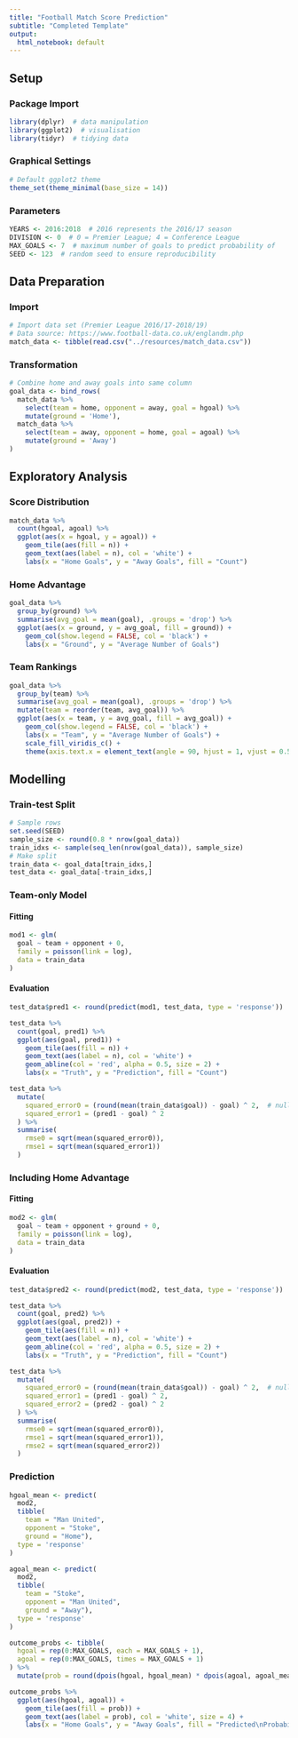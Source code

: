 ```yaml
---
title: "Football Match Score Prediction"
subtitle: "Completed Template"
output:
  html_notebook: default
---
```


## Setup

### Package Import

```r
library(dplyr)  # data manipulation
library(ggplot2)  # visualisation
library(tidyr)  # tidying data
```

### Graphical Settings

```r
# Default ggplot2 theme
theme_set(theme_minimal(base_size = 14))
```

### Parameters

```r
YEARS <- 2016:2018  # 2016 represents the 2016/17 season
DIVISION <- 0  # 0 = Premier League; 4 = Conference League
MAX_GOALS <- 7  # maximum number of goals to predict probability of
SEED <- 123  # random seed to ensure reproducibility
```

## Data Preparation

### Import

```r
# Import data set (Premier League 2016/17-2018/19)
# Data source: https://www.football-data.co.uk/englandm.php
match_data <- tibble(read.csv("../resources/match_data.csv"))
```

### Transformation

```r
# Combine home and away goals into same column
goal_data <- bind_rows(
  match_data %>%
    select(team = home, opponent = away, goal = hgoal) %>%
    mutate(ground = 'Home'),
  match_data %>%
    select(team = away, opponent = home, goal = agoal) %>%
    mutate(ground = 'Away')
)
```

## Exploratory Analysis

### Score Distribution

```r
match_data %>%
  count(hgoal, agoal) %>%
  ggplot(aes(x = hgoal, y = agoal)) +
    geom_tile(aes(fill = n)) +
    geom_text(aes(label = n), col = 'white') +
    labs(x = "Home Goals", y = "Away Goals", fill = "Count")
```

### Home Advantage

```r
goal_data %>%
  group_by(ground) %>%
  summarise(avg_goal = mean(goal), .groups = 'drop') %>%
  ggplot(aes(x = ground, y = avg_goal, fill = ground)) +
    geom_col(show.legend = FALSE, col = 'black') +
    labs(x = "Ground", y = "Average Number of Goals")
```

### Team Rankings

```r
goal_data %>%
  group_by(team) %>%
  summarise(avg_goal = mean(goal), .groups = 'drop') %>%
  mutate(team = reorder(team, avg_goal)) %>%
  ggplot(aes(x = team, y = avg_goal, fill = avg_goal)) +
    geom_col(show.legend = FALSE, col = 'black') +
    labs(x = "Team", y = "Average Number of Goals") +
    scale_fill_viridis_c() +
    theme(axis.text.x = element_text(angle = 90, hjust = 1, vjust = 0.5))
```
## Modelling

### Train-test Split

```r
# Sample rows
set.seed(SEED)
sample_size <- round(0.8 * nrow(goal_data))
train_idxs <- sample(seq_len(nrow(goal_data)), sample_size)
# Make split
train_data <- goal_data[train_idxs,]
test_data <- goal_data[-train_idxs,]
```

### Team-only Model

#### Fitting

```r
mod1 <- glm(
  goal ~ team + opponent + 0,
  family = poisson(link = log),
  data = train_data
)
```

#### Evaluation

```r
test_data$pred1 <- round(predict(mod1, test_data, type = 'response'))

test_data %>%
  count(goal, pred1) %>%
  ggplot(aes(goal, pred1)) +
    geom_tile(aes(fill = n)) +
    geom_text(aes(label = n), col = 'white') +
    geom_abline(col = 'red', alpha = 0.5, size = 2) +
    labs(x = "Truth", y = "Prediction", fill = "Count")
```

```r
test_data %>%
  mutate(
    squared_error0 = (round(mean(train_data$goal)) - goal) ^ 2,  # null model
    squared_error1 = (pred1 - goal) ^ 2
  ) %>%
  summarise(
    rmse0 = sqrt(mean(squared_error0)),
    rmse1 = sqrt(mean(squared_error1))
  )
```

### Including Home Advantage

#### Fitting

```r
mod2 <- glm(
  goal ~ team + opponent + ground + 0,
  family = poisson(link = log),
  data = train_data
)
```

#### Evaluation

```r
test_data$pred2 <- round(predict(mod2, test_data, type = 'response'))

test_data %>%
  count(goal, pred2) %>%
  ggplot(aes(goal, pred2)) +
    geom_tile(aes(fill = n)) +
    geom_text(aes(label = n), col = 'white') +
    geom_abline(col = 'red', alpha = 0.5, size = 2) +
    labs(x = "Truth", y = "Prediction", fill = "Count")
```

```r
test_data %>%
  mutate(
    squared_error0 = (round(mean(train_data$goal)) - goal) ^ 2,  # null model
    squared_error1 = (pred1 - goal) ^ 2,
    squared_error2 = (pred2 - goal) ^ 2
  ) %>%
  summarise(
    rmse0 = sqrt(mean(squared_error0)),
    rmse1 = sqrt(mean(squared_error1)),
    rmse2 = sqrt(mean(squared_error2))
  )
```

### Prediction

```r
hgoal_mean <- predict(
  mod2,
  tibble(
    team = "Man United",
    opponent = "Stoke",
    ground = "Home"),
  type = 'response'
)

agoal_mean <- predict(
  mod2,
  tibble(
    team = "Stoke",
    opponent = "Man United",
    ground = "Away"),
  type = 'response'
)

outcome_probs <- tibble(
  hgoal = rep(0:MAX_GOALS, each = MAX_GOALS + 1),
  agoal = rep(0:MAX_GOALS, times = MAX_GOALS + 1)
) %>%
  mutate(prob = round(dpois(hgoal, hgoal_mean) * dpois(agoal, agoal_mean), 2))

outcome_probs %>%
  ggplot(aes(hgoal, agoal)) +
    geom_tile(aes(fill = prob)) +
    geom_text(aes(label = prob), col = 'white', size = 4) +
    labs(x = "Home Goals", y = "Away Goals", fill = "Predicted\nProbability")
```

